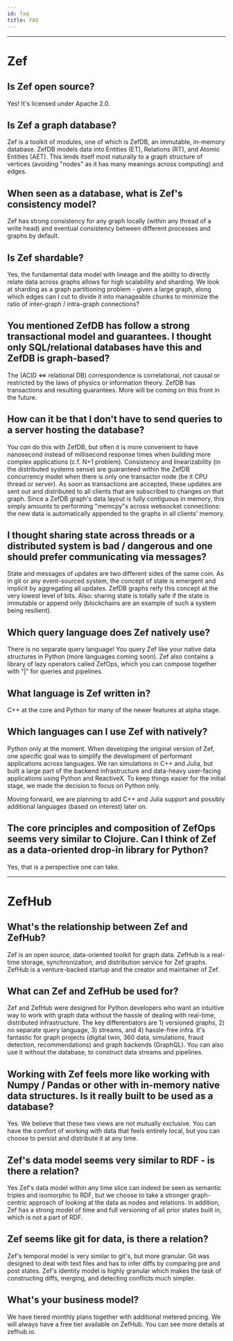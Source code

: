 ```yaml
---
id: faq
title: FAQ
---
```


<!---
Each sentence intentionally occupies a new line for easier reading and editing.
We can consider adopting the same formatting style when displaying the answers on the front-end.
--->

---

# Zef

## Is Zef open source?

Yes! It's licensed under Apache 2.0.

## Is Zef a graph database?

Zef is a toolkit of modules, one of which is ZefDB, an immutable, in-memory database.
ZefDB models data into Entities (ET), Relations (RT), and Atomic Entities (AET).
This lends itself most naturally to a graph structure of vertices (avoiding "nodes" as it has many meanings across computing) and edges.

## When seen as a database, what is Zef's consistency model?

Zef has strong consistency for any graph locally (within any thread of a write head) and eventual consistency between different processes and graphs by default.

## Is Zef shardable?

Yes, the fundamental data model with lineage and the ability to directly relate data across graphs allows for high scalability and sharding.
We look at sharding as a graph partitioning problem - given a large graph, along which edges can I cut to divide it into manageable chunks to minimize the ratio of inter-graph / intra-graph connections?

## You mentioned ZefDB has follow a strong transactional model and guarantees. I thought only SQL/relational databases have this and ZefDB is graph-based?

The (ACID <=> relational DB) correspondence is correlational, not causal or restricted by the laws of physics or information theory.
ZefDB has transactions and resulting guarantees.
More will be coming on this front in the future.

## How can it be that I don't have to send queries to a server hosting the database?

You _can_ do this with ZefDB, but often it is more convenient to have nanosecond instead of millisecond response times when building more complex applications (c.f. N+1 problem).
Consistency and linearizability (in the distributed systems sense) are guaranteed within the ZefDB concurrency model when there is only one transactor node (be it CPU thread or server).
As soon as transactions are accepted, these updates are sent out and distributed to all clients that are subscribed to changes on that graph.
Since a ZefDB graph's data layout is fully contiguous in memory, this simply amounts to performing "memcpy"s across websocket connections: the new data is automatically appended to the graphs in all clients' memory.

## I thought sharing state across threads or a distributed system is bad / dangerous and one should prefer communicating via messages?

State and messages of updates are two different sides of the same coin.
As in git or any event-sourced system, the concept of state is emergent and implicit by aggregating all updates.
ZefDB graphs reify this concept at the very lowest level of bits.
Also: sharing state is totally safe if the state is immutable or append only (blockchains are an example of such a system being resilient).

## Which query language does Zef natively use?

There is no separate query language!
You query Zef like your native data structures in Python (more languages coming soon).
Zef also contains a library of lazy operators called ZefOps, which you can compose together with "|" for queries and pipelines.

## What language is Zef written in?

C++ at the core and Python for many of the newer features at alpha stage.

## Which languages can I use Zef with natively?

Python only at the moment.
When developing the original version of Zef, one specific goal was to simplify the development of performant applications across languages.
We ran simulations in C++ and Julia, but built a large part of the backend infrastructure and data-heavy user-facing applications using Python and ReactiveX.
To keep things easier for the initial stage, we made the decision to focus on Python only.

Moving forward, we are planning to add C++ and Julia support and possibly additional languages (based on interest) later on.

## The core principles and composition of ZefOps seems very similar to Clojure. Can I think of Zef as a data-oriented drop-in library for Python?

Yes, that is a perspective one can take.

---

# ZefHub

## What's the relationship between Zef and ZefHub?

Zef is an open source, data-oriented toolkit for graph data.
ZefHub is a real-time storage, synchronization, and distribution service for Zef graphs.
ZefHub is a venture-backed startup and the creator and maintainer of Zef.

## What can Zef and ZefHub be used for?

Zef and ZefHub were designed for Python developers who want an intuitive way to work with graph data without the hassle of dealing with real-time, distributed infrastructure.
The key differentiators are 1) versioned graphs, 2) no separate query language, 3) streams, and 4) hassle-free infra.
It's fantastic for graph projects (digital twin, 360 data, simulations, fraud detection, recommendations) and graph backends (GraphQL).
You can also use it without the database, to construct data streams and pipelines.

## Working with Zef feels more like working with Numpy / Pandas or other with in-memory native data structures. Is it really built to be used as a database?

Yes.
We believe that these two views are not mutually exclusive.
You can have the comfort of working with data that feels entirely local, but you can choose to persist and distribute it at any time.

## Zef's data model seems very similar to RDF - is there a relation?

Yes Zef's data model within any time slice can indeed be seen as semantic triples and isomorphic to RDF, but we choose to take a stronger graph-centric approach of looking at the data as nodes and relations.
In addition, Zef has a strong model of time and full versioning of all prior states built in, which is not a part of RDF.

## Zef seems like git for data, is there a relation?

Zef's temporal model is very similar to git's, but more granular.
Git was designed to deal with text files and has to infer diffs by comparing pre and post states.
Zef's identity model is highly granular which makes the task of constructing diffs, merging, and detecting conflicts much simpler.

## What's your business model?

We have tiered monthly plans together with additional metered pricing.
We will always have a free tier available on ZefHub.
You can see more details at zefhub.io.

<!---
### What is "zef"?
We are in no position to give an authoritative answer, but refer the reader to https://youtu.be/f1KbfFdUTQ4

 1. It's a South African subculture (zef syntax is a subset of your existing language) embedded in a larger context.
 2. *"Everybody has like a inner zef."* - Yolandi Vi$$er. Clearly, she is alluding to the "open-closed principle" in software design. Zef is a tool and a style that is easy to extend by anyone.
 3. *"Zef is a higher level."* This is all about levels of abstraction. zefDB allows you to code at higher abstraction level: The entire concept of a database is abstracted away. This, together with a strong temporal model baked into the very core, allows you to work as if the entire database were locally present in memory, including any future updates.




### Is zefDB shardable?
Yes, the fundamental data model with lineage and ability to directly relate data across graphs allows for a high scalability and sharding.
We look at sharding as a graph partitioning problem: given a large graph, along which edges can I cut to divide it into manageable chunks to minimize the ratio of inter-graph / intra-graph connections?



### Which consistency model does zefDB choose (with regards to the CAP theorem)?

ZefDB has a strong consistency for any graph locally (within any thread of a write head).
Eventual consistency between different processes and graphs by default.


### Is it hosted or do I run it locally like SQLite?
both

### Which query language does it natively use?
The most convenient is: None. You talk to it like to your native data structures in your programming language. Python for now, others coming soon.

### What are the main difference to other DBs?
* The data model is a graph of streams

### This sounds more like a functional library?
That is one way to look at it. But we believe the various parts are intricately linked at their core. ZefDB graphs are append-only (immutable) data structure. The builtin operators are the goto tools to effectively operate on a variety of data, including graphs.


### Is ZefDB performant?
--->
